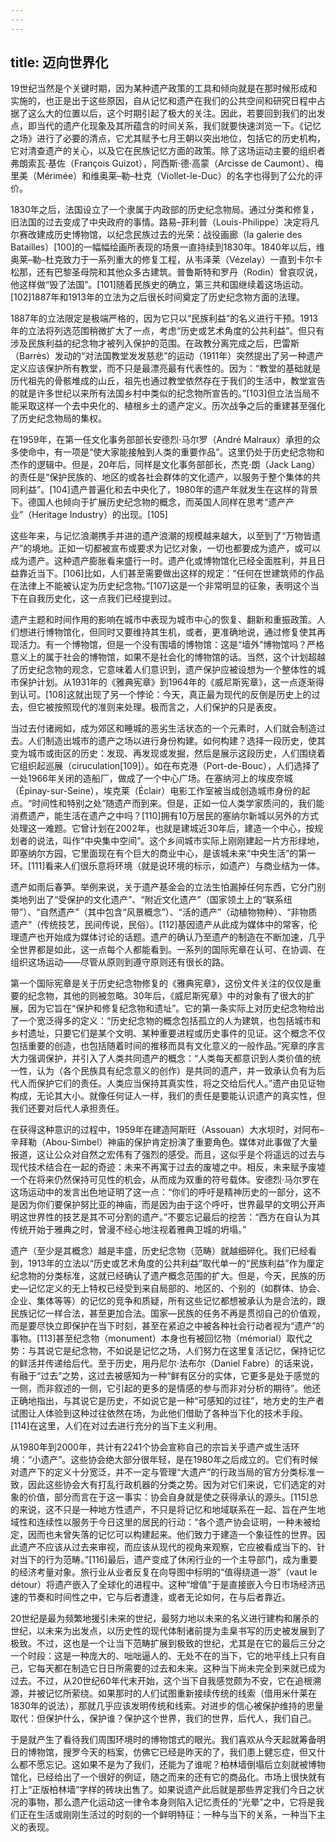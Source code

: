```yaml
---
---
---
```

title: 迈向世界化
---




19世纪当然是个关键时期，因为某种遗产政策的工具和倾向就是在那时候形成和实施的，也正是出于这些原因，自从记忆和遗产在我们的公共空间和研究日程中占据了这么大的位置以后，这个时期引起了极大的关注。因此，若要回到我们的出发点，即当代的遗产化现象及其所蕴含的时间关系，我们就要快速浏览一下。《记忆之场》进行了必要的清点，它尤其赋予七月王朝以突出地位，包括它的历史机构，它对清查遗产的关心，以及它在民族记忆方面的政策。除了这场运动主要的组织者弗朗索瓦·基佐（François Guizot），阿西斯·德·高蒙（Arcisse de Caumont）、梅里美（Mérimée）和维奥莱–勒–杜克（Viollet-le-Duc）的名字也得到了公允的评价。

1830年之后，法国设立了一个隶属于内政部的历史纪念物局。通过分类和修复，旧法国的过去变成了中央政府的事情。路易–菲利普（Louis-Philippe）决定将凡尔赛改建成历史博物馆，以纪念民族过去的光荣：战役画廊（la galerie des Batailles）[100]的一幅幅绘画所表现的场景一直持续到1830年。1840年以后，维奥莱–勒–杜克致力于一系列重大的修复工程，从韦泽莱（Vézelay）一直到卡尔卡松那，还有巴黎圣母院和其他众多古建筑。普鲁斯特和罗丹（Rodin）曾哀叹说，他这样做“毁了法国”。[101]随着民族史的确立，第三共和国继续着这场运动。[102]1887年和1913年的立法为之后很长时间奠定了历史纪念物方面的法理。

1887年的立法限定是极端严格的，因为它只以“民族利益”的名义进行干预。1913年的立法将列选范围稍微扩大了一点，考虑“历史或艺术角度的公共利益”。但只有涉及民族利益的纪念物才被列入保护的范围。在政教分离完成之后，巴雷斯（Barrès）发动的“对法国教堂发发慈悲”的运动（1911年）突然提出了另一种遗产定义应该保护所有教堂，而不只是最漂亮最有代表性的。因为：“教堂的基础就是历代祖先的骨骸堆成的山丘，祖先也通过教堂依然存在于我们的生活中，教堂宣告的就是许多世纪以来所有法国乡村中类似的纪念物所宣告的。”[103]但立法当局不能采取这样一个去中央化的、植根乡土的遗产定义。历次战争之后的重建甚至强化了历史纪念物局的集权。

在1959年，在第一任文化事务部部长安德烈·马尔罗（André Malraux）承担的众多使命中，有一项是“使大家能接触到人类的重要作品”。这里仍处于历史纪念物和杰作的逻辑中。但是，20年后，同样是文化事务部部长，杰克·朗（Jack Lang）的责任是“保护民族的、地区的或各社会群体的文化遗产，以服务于整个集体的共同利益”。[104]遗产普遍化和去中央化了，1980年的遗产年就发生在这样的背景下。德国人也倾向于扩展历史纪念物的概念，而英国人同样在思考“遗产产业”（Heritage Industry）的出现。[105]

这些年来，与记忆浪潮携手并进的遗产浪潮的规模越来越大，以至到了“万物皆遗产”的境地。正如一切都被宣布或要求为记忆对象，一切也都要成为遗产，或可以成为遗产。这种遗产膨胀看来盛行一时。遗产化或博物馆化已经全面胜利，并且日益靠近当下。[106]比如，人们甚至需要做出这样的规定：“任何在世建筑师的作品在法律上不能被认定为历史纪念物。”[107]这是一个非常明显的征象，表明这个当下在自我历史化，这一点我们已经提到过。

遗产主题和时间作用的影响在城市中表现为城市中心的恢复、翻新和重振政策。人们想进行博物馆化，但同时又要维持其生机，或者，更准确地说，通过修复使其再现活力。有一个博物馆，但是一个没有围墙的博物馆：这是“墙外”博物馆吗？严格意义上的属于社会的博物馆，如果不是社会化的博物馆的话。当然，这个计划超越了历史纪念物的观念，它意味着人们意识到，遗产保护应被设想为一个整体性的城市保护计划。从1931年的《雅典宪章》到1964年的《威尼斯宪章》，这一点逐渐得到认可。[108]这就出现了另一个悖论：今天，真正最为现代的反倒是历史上的过去，但它被按照现代的准则来处理。极而言之，人们保护的只是表皮。

当过去付诸阙如，成为郊区和睡城的恶劣生活状态的一个元素时，人们就会制造过去。人们制造出城市的遗产之场以进行身份构建。如何构建？选择一段历史，使其变为城市或街区的历史：发现、再发现或发掘，然后是展示这段历史，人们围绕着它组织起巡展（ciruculation[109]）。如在布克港（Port-de-Bouc），人们选择了一处1966年关闭的造船厂，做成了一个中心广场。在塞纳河上的埃皮奈城（Épinay-sur-Seine），埃克莱（Éclair）电影工作室被当成创造城市身份的起点。“时间性和特别之处”随遗产而到来。但是，正如一位人类学家质问的，我们能消费遗产，能生活在遗产之中吗？[110]拥有10万居民的塞纳尔新城以另外的方式处理这一难题。它曾计划在2002年，也就是建城近30年后，建造一个中心，按规划者的说法，叫作“中央集中空间”。这个乡间城市实际上刚刚建起一片方形绿地，即塞纳尔方园，它里面现在有个巨大的商业中心，是该城未来“中央生活”的第一环。[111]看来人们很乐意将环境（就是说环境的标示，如遗产）与商业结为一体。

遗产如雨后春笋。举例来说，关于遗产基金会的立法生怕漏掉任何东西，它分门别类地列出了“受保护的文化遗产”、“附近文化遗产”（国家领土上的“联系纽带”）、“自然遗产”（其中包含“风景概念”）、“活的遗产”（动植物物种）、“非物质遗产”（传统技艺，民间传说，民俗）。[112]基因遗产从此成为媒体中的常客，伦理遗产也开始成为媒体讨论的话题。遗产的确认乃至遗产的制造在不断加速，几乎全世界都是如此，这一点每个人都能看到。一系列的国际宪章在认可、在协调、在组织这场运动——尽管从原则到遵守原则还有很长的路。

第一个国际宪章是关于历史纪念物修复的《雅典宪章》，这份文件关注的仅仅是重要的纪念物，其他的则被忽略。30年后，《威尼斯宪章》中的对象有了很大的扩展，因为它旨在“保护和修复纪念物和遗址”。它的第一条实际上对历史纪念物给出了一个宽泛得多的定义：“历史纪念物的概念包括孤立的人为建筑，也包括城市和乡村遗址，只要它们是某个文明、某种重要进程或历史事件的见证。这个概念不仅包括重要的创造，也包括随着时间的推移而具有文化意义的一般作品。”宪章的序言大力强调保护，并引入了人类共同遗产的概念：“人类每天都意识到人类价值的统一性，认为（各个民族具有纪念意义的创作）是共同的遗产，并一致承认负有为后代人而保护它们的责任。人类应当保持其真实性，将之交给后代人。”遗产由见证物构成，无论其大小。就像任何证人一样，我们的责任是要能认识遗产的真实性，但我们还要对后代人承担责任。

在获得这种意识的过程中，1959年在建造阿斯旺（Assouan）大水坝时，对阿布–辛拜勒（Abou-Simbel）神庙的保护肯定扮演了重要角色。媒体对此事做了大量报道，这让公众对自然之宏伟有了强烈的感受。而且，这似乎是个将遥远的过去与现代技术结合在一起的奇迹：未来不再寓于过去的废墟之中。相反，未来赋予废墟一个在将来仍然保持可见性的机会，从而成为双重的符号载体。安德烈·马尔罗在这场运动中的发言出色地证明了这一点：“你们的呼吁是精神历史的一部分，这不是因为你们要保护努比亚的神庙，而是因为由于这个呼吁，世界最早的文明公开声明这世界性的技艺是其不可分割的遗产。”不要忘记最后的挖苦：“西方在自认为其传统开始于雅典之时，曾漫不经心地注视着雅典卫城的坍塌。”

遗产（至少是其概念）越是丰盛，历史纪念物（范畴）就越细碎化。我们已经看到，1913年的立法以“历史或艺术角度的公共利益”取代单一的“民族利益”作为厘定纪念物的分类标准，这就已经确认了遗产概念范围的扩大。但是，今天，民族的历史—记忆定义的无上特权已经受到来自局部的、地区的、个别的（如群体、协会、企业、集体等等）的记忆的竞争和质疑，所有这些记忆都想被承认为是合法的，跟民族记忆一样合法，甚至更加合法。国家—民族的任务不再是贯彻自己的价值观，而是要尽快立即保护在当下时刻，甚至在紧迫之中被各种社会行动者视为“遗产”的事物。[113]甚至纪念物（monument）本身也有被回忆物（mémorial）取代之势：与其说它是纪念物，不如说是记忆之场，人们努力在这里复活记忆，保持记忆的鲜活并传递给后代。至于历史，用丹尼尔·法布尔（Daniel Fabre）的话来说，有融于“过去”之势，这过去被感知为一种“鲜有区分的实体，它更多是处于感觉的一侧，而非叙述的一侧，它引起的更多的是情感的参与而非对分析的期待”。他还正确地指出，与其说它是历史，不如说它是一种“可感知的过往”，地方史的生产者试图让人体验到这种过往依然在场，为此他们借助了各种当下化的技术手段。[114]在这里，人们在对过去进行充分的当下主义利用。

从1980年到2000年，共计有2241个协会宣称自己的宗旨关乎遗产或生活环境：“小遗产”。这些协会绝大部分很年轻，是在1980年之后成立的。它们有时候对遗产下的定义十分宽泛，并不一定与管理“大遗产”的行政当局的官方分类标准一致，因此这些协会大有打乱行政机器的分类之势。因为对它们来说，它们选定的对象的价值，部分而言在于这一事实：协会自身就是使之获得承认的源头。[115]总的来说，这不只是一种地方性遗产，不只是将记忆和地域联系在一起、旨在产生地域性和连续性以服务于今日这里的居民的行动：“各个遗产协会证明，一种未被给定，因而也未曾失落的记忆可以构建起来。他们致力于建造一个象征性的世界。因此遗产不应该从过去来审视，而应该从现代的视角来观察，它应被看成当下的、针对当下的行为范畴。”[116]最后，遗产变成了休闲行业的一个主导部门，成为重要的经济考量对象。旅行业从业者反复在向导图中标明的“值得绕道一游”（vaut le détour）将遗产嵌入了全球化的进程中。这种“增值”于是直接嵌入今日市场经济迅速的节奏和时间性之中，它与后者遭逢，或者无论如何，在与后者靠近。



20世纪是最为频繁地援引未来的世纪，最努力地以未来的名义进行建构和屠杀的世纪，以未来为出发点，以历史性的现代体制诸前提为圭臬书写的历史被发展到了极致。不过，这也是一个让当下范畴扩展到极致的世纪，尤其是在它的最后三分之一个时段：这是一种庞大的、咄咄逼人的、无处不在的当下，它的地平线上只有自己，它每天都在制造它日日所需要的过去和未来。这种当下尚未完全到来就已成为过去。不过，从20世纪60年代末开始，这个当下自我感觉颇为不安，它在追根溯源，并被记忆所萦绕。如果那时的人们试图重新接续传统的线索（借用米什莱在1830年的说法），那就几乎应该发明传统和线索。对进步的信心被保护维持的思量取代：但保护什么，保护谁？保护这个世界，我们的世界，后代人，我们自己。

于是就产生了看待我们周围环境时的博物馆式的眼光。我们喜欢从今天起就筹备明日的博物馆，搜罗今天的档案，仿佛它已经是昨天的了，我们患上健忘症，但又什么都不愿忘记。这如果不是为了我们，还能为了谁呢？柏林墙倒塌后立刻就被博物馆化，已经给出了一个很好的例证，随之而来的还有它的商品化。市场上很快就有打上“正版柏林墙”字样的砖块出售了。如果说遗产此后就是那些界定我们今日之状况的事物，那么遗产化运动这一律令本身则陷入记忆责任的“光晕”之中，它将是我们正在生活或刚刚生活过的时刻的一个鲜明特征：一种与当下的关系，一种当下主义的表现。
